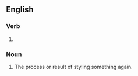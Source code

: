 ==English==

===Verb===
{{head|en|verb form}}

# {{present participle of|restyle|lang=en|nocat=1}}

===Noun===
{{en-noun}}

# The process or result of styling something again.